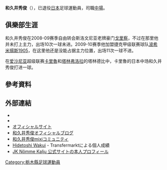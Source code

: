 {{BLPsources|time=2020-07-30T09:22:41+00:00}}
{{NoteTA
|G1=足球
|1=zh-cn:内姆梅卡柳;zh-hk:卡里魯;zh-tw:內姆梅卡柳;
}}
{{Infobox football biography
|name=和久井秀俊<br />''Hidetoshi Wakui''
|image= Nõmme Kalju.jpg
|caption=
|fullname= Hidetoshi Wakui
|birth_date={{Birth date and age|1983|2|12}}
|cityofbirth=[[栃木縣|栃木縣]][[鹿沼市|鹿沼市]]
|countryofbirth={{JPN}}
|height=
|position=[[中場|中場]]
| clubnumber = 
| currentclub = 
| years1 = 2001–2002
| clubs1 = {{tsl|en|Esporte Clube Santo André||聖安德烈}}
| caps1 = 45
| goals1 = 1
| years2 = 2003–2004
| clubs2 = [[新潟天鵝|新潟天鵝]]
| caps2 = 0
| goals2 = 0
| years3 = 2004
| clubs3 = → [[新加坡新潟天鵝足球會|新加坡新潟天鵝]] (外借)
| caps3 = 26
| goals3 = 4
| years4 = 2004–2005
| clubs4 = [[新加坡新潟天鵝足球會|新加坡新潟天鵝]]
| caps4 = 26
| goals4 = 5
| years5 = 2005–2007
| clubs5 = [[恩達布洛克足球會|恩達布洛克]]
| caps5 = 39
| goals5 = 6
| years6 = 2007–2008
| clubs6 = {{tsl|en|SV Bad Aussee||巴德奧斯}}
| caps6 = 15
| goals6 = 1
| years7 = 2008–2009
| clubs7 = [[戈里察足球俱樂部|戈里察]]
| caps7 = 10
| goals7 = 0
| years8 = 2009–2010
| clubs8 = [[波希米揚斯1905足球俱樂部|波希米揚斯1905]]
| caps8 = 11
| goals8 = 0
| years9 = 2010
| clubs9 = [[明斯克足球俱樂部|明斯克]]
| caps9 = 2
| goals9 = 0
| years10 = 2011–2016
| clubs10 = [[卡里魯足球俱樂部|卡里魯]] 
| caps10 = 176
| goals10 = 67
| years11 = 2017
| clubs11 = {{tsl|en|IF Gnistan||吉尼斯坦}}
| caps11 = 11
| goals11 = 0
| years12 = 2018
| clubs12 = [[塔林卡勒夫足球俱樂部|塔林卡勒夫]]
| caps12 = 31
| goals12 = 9
| years13 = 2019–2020
| clubs13 = {{tsl|en|IF Gnistan||吉尼斯坦}}
| caps13 = 42
| goals13 = 6
| pcupdate       = 2021年11月24日
}}

'''和久井秀俊'''（{{Bd|1983年|2月12日||}}），已退役[[日本|日本]]足球運動員，司職[[中場|中場]]。

==俱樂部生涯==
和久井秀俊在2008-09赛季自由转会斯洛文尼亚老牌豪门[[戈里察足球俱樂部|戈里察]]，不过在那里他并未打上主力，出场10次一球未进。2009-10赛季他加盟捷克甲级联赛球队[[波希米揚斯1905足球俱樂部|波希米揚斯1905]]，在这里他还是没能占据主力位置，出场11次一球不进。

在[[爱沙尼亚|爱沙尼亚]]超级联赛[[卡里魯足球俱樂部|卡里魯]]和[[弗洛拉足球俱乐部|塔林弗洛拉]]的塔林德比中，卡里魯的日本中场和久井秀俊打进一球。

==參考資料==
{{Reflist}}

==外部連結==
* {{twitter|hidetoshi_wakui}}
* {{facebook|wakuihidetoshi}}
* [http://www.hidetoshi-wakui.net/ オフィシャルサイト]{{Wayback|url=http://www.hidetoshi-wakui.net/ |date=20190726154657 }}
* [https://ameblo.jp/hidetoshi-wakui/ 和久井秀俊オフィシャルブログ]{{Wayback|url=https://ameblo.jp/hidetoshi-wakui/ |date=20171122194904 }}
* [http://mixi.jp/view_community.pl?id=2321019 和久井秀俊mixiコミュニティ]{{Wayback|url=http://mixi.jp/view_community.pl?id=2321019 |date=20160909095529 }}
* [http://www.transfermarkt.com/hidetoshi-wakui/leistungsdaten/spieler/48400/plus/0?saison=ges Hidetoshi Wakui]{{Wayback|url=http://www.transfermarkt.com/hidetoshi-wakui/leistungsdaten/spieler/48400/plus/0?saison=ges |date=20170819160345 }} - Transfermarktによる個人成績
* [http://www.jkkalju.ee/hidetoshi-wakui/ JK Nõmme Kalju 公式サイトの本人プロフィール]{{Wayback|url=http://www.jkkalju.ee/hidetoshi-wakui/ |date=20120608023449 }}

[[Category:栃木縣足球運動員|Category:栃木縣足球運動員]]